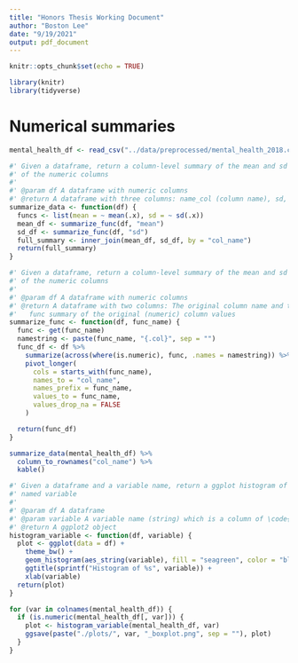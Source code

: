 ```yaml
---
title: "Honors Thesis Working Document"
author: "Boston Lee"
date: "9/19/2021"
output: pdf_document
---
```


```r
knitr::opts_chunk$set(echo = TRUE)
```

```r
library(knitr)
library(tidyverse)
```

# Numerical summaries

```r
mental_health_df <- read_csv("../data/preprocessed/mental_health_2018.csv")
```

```r

#' Given a dataframe, return a column-level summary of the mean and sd
#' of the numeric columns
#'
#' @param df A dataframe with numeric columns
#' @return A dataframe with three columns: name_col (column name), sd, and mean
summarize_data <- function(df) {
  funcs <- list(mean = ~ mean(.x), sd = ~ sd(.x))
  mean_df <- summarize_func(df, "mean")
  sd_df <- summarize_func(df, "sd")
  full_summary <- inner_join(mean_df, sd_df, by = "col_name")
  return(full_summary)
}

#' Given a dataframe, return a column-level summary of the mean and sd
#' of the numeric columns
#'
#' @param df A dataframe with numeric columns
#' @return A dataframe with two columns: The original column name and the
#'   func summary of the original (numeric) column values
summarize_func <- function(df, func_name) {
  func <- get(func_name)
  namestring <- paste(func_name, "{.col}", sep = "")
  func_df <- df %>%
    summarize(across(where(is.numeric), func, .names = namestring)) %>%
    pivot_longer(
      cols = starts_with(func_name),
      names_to = "col_name",
      names_prefix = func_name,
      values_to = func_name,
      values_drop_na = FALSE
    )

  return(func_df)
}
```

```r
summarize_data(mental_health_df) %>%
  column_to_rownames("col_name") %>%
  kable()
```

```r

#' Given a dataframe and a variable name, return a ggplot histogram of the
#' named variable
#'
#' @param df A dataframe
#' @param variable A variable name (string) which is a column of \code{df}
#' @return A ggplot2 object
histogram_variable <- function(df, variable) {
  plot <- ggplot(data = df) +
    theme_bw() +
    geom_histogram(aes_string(variable), fill = "seagreen", color = "black") +
    ggtitle(sprintf("Histogram of %s", variable)) +
    xlab(variable)
  return(plot)
}
```

```r
for (var in colnames(mental_health_df)) {
  if (is.numeric(mental_health_df[, var])) {
    plot <- histogram_variable(mental_health_df, var)
    ggsave(paste("./plots/", var, "_boxplot.png", sep = ""), plot)
  }
}
```
